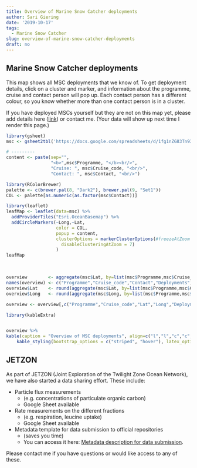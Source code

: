 ```yaml
---
title: Overview of Marine Snow Catcher deployments
author: Sari Giering
date: '2019-10-17'
tags:
  - Marine Snow Catcher
slug: overview-of-marine-snow-catcher-deployments
draft: no
---
```


## Marine Snow Catcher deployments
This map shows all MSC deployments that we know of. To get deployment details, click on a cluster and marker, and information about the programme, cruise and contact person will pop up. Each contact person has a different colour, so you know whether more than one contact person is in a cluster.

If you have deployed MSCs yourself but they are not on this map yet, please add details here ([link](https://docs.google.com/spreadsheets/d/1fg1nZG83Tn93oL3YvKCVMqvsX5Xo9Vz4532BX9BK4wQ/edit#gid=0))
or contact me. (Your data will show up next time I render this page.)

```R
library(gsheet)
msc <- gsheet2tbl('https://docs.google.com/spreadsheets/d/1fg1nZG83Tn93oL3YvKCVMqvsX5Xo9Vz4532BX9BK4wQ/edit?usp=sharing')

# ---------
content <- paste(sep="",
                 "<b>",msc$Programme, "</b><br/>",
                 "Cruise: ", msc$Cruise_code, "<br/>",
                 "Contact: ", msc$Contact, "<br/>")

library(RColorBrewer)
palette <- c(brewer.pal(8, "Dark2"), brewer.pal(9, "Set1")) 
COL <- palette[as.numeric(as.factor(msc$Contact))]

library(leaflet)
leafMap <- leaflet(data=msc) %>% 
  addProviderTiles("Esri.OceanBasemap") %>%
  addCircleMarkers(~Long,~Lat,
                   color = COL,
                   popup = content,
                   clusterOptions = markerClusterOptions(#freezeAtZoom = 5,
                     disableClusteringAtZoom = 7)
                   )
leafMap
```
<br>

```r
overview        <- aggregate(msc$Lat, by=list(msc$Programme,msc$Cruise_code,msc$Contact), length)
names(overview) <- c("Programme","Cruise_code","Contact","Deployments")
overview$Lat    <- round(aggregate(msc$Lat, by=list(msc$Programme,msc$Cruise_code,msc$Contact), mean, na.rm=T)$x*100)/100
overview$Long   <- round(aggregate(msc$Long, by=list(msc$Programme,msc$Cruise_code,msc$Contact), mean, na.rm=T)$x*100)/100

overview <- overview[,c("Programme","Cruise_code","Lat","Long","Deployments","Contact")]

library(kableExtra)


overview %>%
kable(caption = "Overview of MSC deployments", align=c("l","l","c","c","c","l")) %>%
    kable_styling(bootstrap_options = c("striped", "hover"), latex_options = "scale_down", font_size = 12)

```

## JETZON
As part of JETZON (Joint Exploration of the Twilight Zone Ocean Network), we have also started a data sharing effort. These include:

* Particle flux measurements
    + (e.g. concentrations of particulate organic carbon)
    + Google Sheet available

* Rate measurements on the different fractions 
    + (e.g. respiration, leucine uptake)
    + Google Sheet available
  
* Metadata template for data submission to official repositories 
    + (saves you time)
    + You can access it here: <a href="https://docs.google.com/document/d/1N-PONTo3DERYcYueclHjDLagidrxCOJV2COdXmzO4BU/edit?usp=sharing" target="_blank">Metadata description for data submission</a>.

Please contact me if you have questions or would like access to any of these.